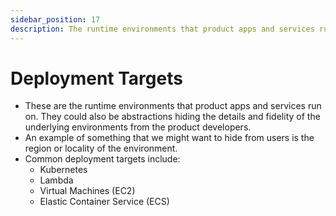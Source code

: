 ```yaml
---
sidebar_position: 17
description: The runtime environments that product apps and services run on.<br/>
---
```


# Deployment Targets

- These are the runtime environments that product apps and services run on. They could also be abstractions hiding the details and fidelity of the underlying environments from the product developers. 
- An example of something that we might want to hide from users is the region or locality of the environment.
- Common deployment targets include:
  - Kubernetes
  - Lambda
  - Virtual Machines (EC2)
  - Elastic Container Service (ECS)

